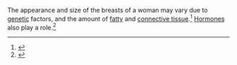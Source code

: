 The appearance and size of the breasts of a woman may vary due to [[gene]]tic factors, and the amount of [[fat]]ty and [[connective tissue]].<ref>{{cite web | url=http://www.afraidtoask.com/?page_id=119 | title=Size and Shape | publisher=afraidtoask.com | accessdate=30 July 2010}}</ref> [[Hormone]]s also play a role.<ref name="Ohio State">{{cite web | url=http://medicalcenter.osu.edu/patientcare/healthcare_services/breast_health/normal_breast_development/Pages/index.aspx | title=Normal Breast Development | publisher=The Ohio State University Medical Center | accessdate=30 July 2010}}</ref>
